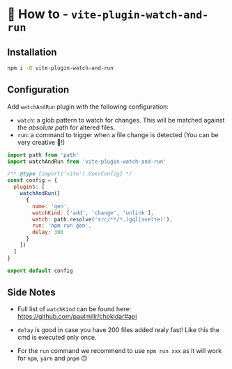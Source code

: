 # 👀 How to - `vite-plugin-watch-and-run`

## Installation

```sh npm2yarn
npm i -D vite-plugin-watch-and-run
```

## Configuration

Add `watchAndRun` plugin with the following configuration:

- `watch`: a glob pattern to watch for changes. This will be matched against the _absolute path_ for
  altered files.
- `run`: a command to trigger when a file change is detected (You can be very creative 🥳!)

```js filename="vite.config.js"
import path from 'path'
import watchAndRun from 'vite-plugin-watch-and-run'

/** @type {import('vite').UserConfig} */
const config = {
  plugins: [
    watchAndRun([
      {
        name: 'gen',
        watchKind: ['add', 'change', 'unlink'],
        watch: path.resolve('src/**/*.(gql|svelte)'),
        run: 'npm run gen',
        delay: 300
      }
    ])
  ]
}

export default config
```

## Side Notes

- Full list of `watchKind` can be found here: https://github.com/paulmillr/chokidar#api

- `delay` is good in case you have 200 files added realy fast! Like this the cmd is executed only
  once.

- For the `run` command we recommend to use `npm run xxx` as it will work for `npm`, `yarn` and
  `pnpm` 🙃
